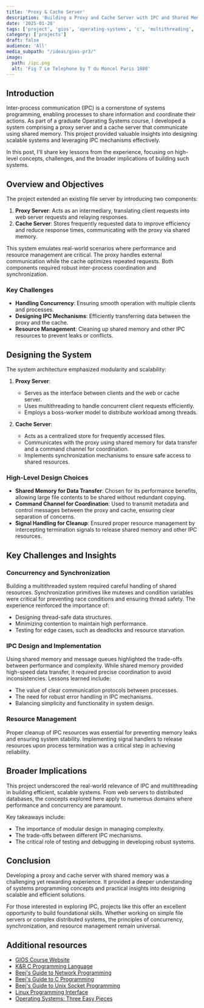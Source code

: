 ```yaml
---
title: 'Proxy & Cache Server'
description: 'Building a Proxy and Cache Server with IPC and Shared Memory in C: Lessons from a Graduate OS Course'
date: '2025-01-28'
tags: ['project', 'gios', 'operating-systems', 'c', 'multithreading', 'ipc', 'shared-memory']
category: ['projects']
draft: false
audience: 'All'
media_subpath: "/ideas/gios-pr3/"
image:
  path: /ipc.png
  alt: 'Fig 7 Le Telephone by T du Moncel Paris 1880'
---
```



## Introduction

Inter-process communication (IPC) is a cornerstone of systems programming, enabling processes to share information and coordinate their actions. As part of a graduate Operating Systems course, I developed a system comprising a proxy server and a cache server that communicate using shared memory. This project provided valuable insights into designing scalable systems and leveraging IPC mechanisms effectively.

In this post, I'll share key lessons from the experience, focusing on high-level concepts, challenges, and the broader implications of building such systems.

## Overview and Objectives

The project extended an existing file server by introducing two components:

1. **Proxy Server**: Acts as an intermediary, translating client requests into web server requests and relaying responses.
2. **Cache Server**: Stores frequently requested data to improve efficiency and reduce response times, communicating with the proxy via shared memory.

This system emulates real-world scenarios where performance and resource management are critical. The proxy handles external communication while the cache optimizes repeated requests. Both components required robust inter-process coordination and synchronization.

### Key Challenges

- **Handling Concurrency**: Ensuring smooth operation with multiple clients and processes.
- **Designing IPC Mechanisms**: Efficiently transferring data between the proxy and the cache.
- **Resource Management**: Cleaning up shared memory and other IPC resources to prevent leaks or conflicts.

## Designing the System

The system architecture emphasized modularity and scalability:

1. **Proxy Server**:
   - Serves as the interface between clients and the web or cache server.
   - Uses multithreading to handle concurrent client requests efficiently.
   - Employs a boss-worker model to distribute workload among threads.

2. **Cache Server**:
   - Acts as a centralized store for frequently accessed files.
   - Communicates with the proxy using shared memory for data transfer and a command channel for coordination.
   - Implements synchronization mechanisms to ensure safe access to shared resources.

### High-Level Design Choices

- **Shared Memory for Data Transfer**: Chosen for its performance benefits, allowing large file contents to be shared without redundant copying.
- **Command Channel for Coordination**: Used to transmit metadata and control messages between the proxy and cache, ensuring clear separation of concerns.
- **Signal Handling for Cleanup**: Ensured proper resource management by intercepting termination signals to release shared memory and other IPC resources.

## Key Challenges and Insights

### Concurrency and Synchronization

Building a multithreaded system required careful handling of shared resources. Synchronization primitives like mutexes and condition variables were critical for preventing race conditions and ensuring thread safety. The experience reinforced the importance of:

- Designing thread-safe data structures.
- Minimizing contention to maintain high performance.
- Testing for edge cases, such as deadlocks and resource starvation.

### IPC Design and Implementation

Using shared memory and message queues highlighted the trade-offs between performance and complexity. While shared memory provided high-speed data transfer, it required precise coordination to avoid inconsistencies. Lessons learned include:

- The value of clear communication protocols between processes.
- The need for robust error handling in IPC mechanisms.
- Balancing simplicity and functionality in system design.

### Resource Management

Proper cleanup of IPC resources was essential for preventing memory leaks and ensuring system stability. Implementing signal handlers to release resources upon process termination was a critical step in achieving reliability.

## Broader Implications

This project underscored the real-world relevance of IPC and multithreading in building efficient, scalable systems. From web servers to distributed databases, the concepts explored here apply to numerous domains where performance and concurrency are paramount.

Key takeaways include:

- The importance of modular design in managing complexity.
- The trade-offs between different IPC mechanisms.
- The critical role of testing and debugging in developing robust systems.

## Conclusion

Developing a proxy and cache server with shared memory was a challenging yet rewarding experience. It provided a deeper understanding of systems programming concepts and practical insights into designing scalable and efficient solutions.

For those interested in exploring IPC, projects like this offer an excellent opportunity to build foundational skills. Whether working on simple file servers or complex distributed systems, the principles of concurrency, synchronization, and resource management remain universal.

## Additional resources

- [GIOS Course Website](https://omscs.gatech.edu/cs-6200-introduction-operating-systems)
- [K&R C Programming Language](https://en.wikipedia.org/wiki/The_C_Programming_Language)
- [Beej's Guide to Network Programming](https://beej.us/guide/bgnet/)
- [Beej's Guide to C Programming](https://beej.us/guide/bgc/)
- [Beej's Guide to Unix Socket Programming](https://beej.us/guide/bgnet/)
- [Linux Programming Interface](https://man7.org/tlpi/)
- [Operating Systems: Three Easy Pieces](https://pages.cs.wisc.edu/~remzi/OSTEP/)
